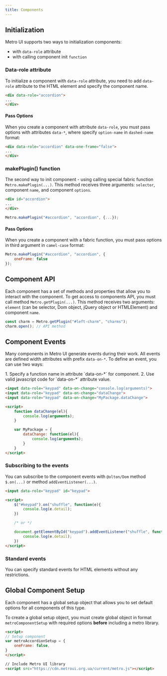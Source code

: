 ```yaml
---
title: Components
---
```



<Leader content="Metro UI has a large set of ready-to-use components!"/>

## Initialization

Metro UI supports two ways to initialization components: 

+ with `data-role` attribute
+ with calling component init `function`

### Data-role attribute

To initialize a component with `data-role` attribute, you need to add `data-role` attribute to the HTML element and specify the component name.

```html
<div data-role="accordion">
...
</div>
```

#### Pass Options

When you create a component with attribute `data-role`, you must pass options with attributes `data-*`, 
where specify `option-name` in `dashed-name` format:

```html
<div data-role="accordion" data-one-frame="false">
...
</div>
```

### makePlugin() function

The second way to init component - using calling special fabric function `Metro.makePlugin(...)`. 
This method receives three arguments: `selector`, component `name`, and component `options`.

```html title="HTML"
<div id="accordion">
...
</div>    
```
    
```js title="JavaScript"
Metro.makePlugin("#accordion", "accordion", {...});
```

#### Pass Options

When you create a component with a fabric function, you must pass options in third argument in `camel-case` format:

```js title="JavaScript"
Metro.makePlugin("#accordion", "accordion", {
    oneFrame: false
});
```


## Component API

Each component has a set of methods and properties that allow you to interact with the component.
To get access to components API, you must call method `Metro.getPlugin(...)`. This method receives two arguments: `element` (can be selector, Dom object, jQuery object or HTMLElement) and component `name`.

```js
const charm = Metro.getPlugin("#left-charm", "charms");
charm.open(); // API method
```

## Component Events

Many components in Metro UI generate events during their work. 
All events are defined width attributes with prefix `data-on-*`. 
To define an event, you can use two ways:

<Steps>
    1. Specify a function name in attribute `data-on-*` for component.
    2. Use valid javascript code for `data-on-*` attribute value.
</Steps>

```html
<input data-role="keypad" data-on-change="console.log(arguments)">
<input data-role="keypad" data-on-change="dataChange">
<input data-role="keypad" data-on-change="MyPackage.dataChange">

<script>
    function dataChange(el){
        console.log(arguments);
    }

    var MyPackage = {
        dataChange: function(el){
            console.log(arguments);
        }
    }
</script>
```

### Subscribing to the events

You can subscribe to the component events with `@olton/Dom` method `$.on(...)` or  method `addEventListener(...)`.

```html
<input data-role="keypad" id="keypad">

<script>
    $("#keypad").on("shuffle", function(e){
        console.log(e.detail);
    })

    /* or */

    document.getElementById("keypad").addEventListener("shuffle", function(e){
        console.log(e.detail);
    })
</script>
```

### Standard events

You can specify standard events for HTML elements without any restrictions.

## Global Component Setup

Each component has a global setup object that allows you to set default options for all components of this type.

To create a global setup object, you must create global object in format `metroComponentSetup` with required options **before** including a metro library.

```html
<script>
// Setup component
var metroAccordionSetup = {
    oneFrame: false,
}
</script>

// Include Metro UI library
<script src="https://cdn.metroui.org.ua/current/metro.js"></script>
```

